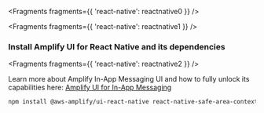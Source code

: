 
<Fragments fragments={{ 'react-native': reactnative0 }} />


<Fragments fragments={{ 'react-native': reactnative1 }} />

### Install Amplify UI for React Native and its dependencies


<Fragments fragments={{ 'react-native': reactnative2 }} />

<Callout>

  Learn more about Amplify In-App Messaging UI and how to fully unlock its capabilities here: [Amplify UI for In-App Messaging](https://ui.docs.amplify.aws/react-native/connected-components/in-app-messaging)
  
</Callout>

```bash
npm install @aws-amplify/ui-react-native react-native-safe-area-context
```
